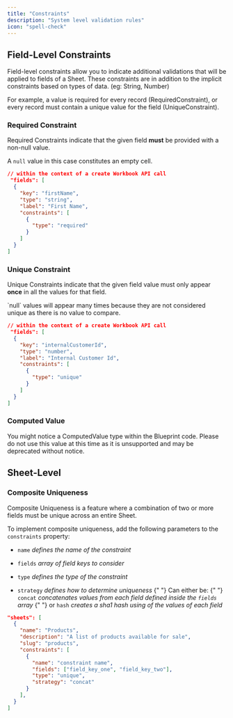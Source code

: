 ```yaml
---
title: "Constraints"
description: "System level validation rules"
icon: "spell-check"
---
```


## Field-Level Constraints

Field-level constraints allow you to indicate additional validations that will be applied to fields of a Sheet. These constraints are in addition to the implicit constraints based on types of data. (eg: String, Number)

For example, a value is required for every record (RequiredConstraint), or every record must contain a unique value for the field (UniqueConstraint).

### Required Constraint

Required Constraints indicate that the given field **must** be provided with a non-null value.

<Note>A `null` value in this case constitutes an empty cell.</Note>

```json
// within the context of a create Workbook API call
 "fields": [
  {
    "key": "firstName",
    "type": "string",
    "label": "First Name",
    "constraints": [
      {
        "type": "required"
      }
    ]
  }
]
```

### Unique Constraint

Unique Constraints indicate that the given field value must only appear **once** in all the values for that field.

<Note>
  `null` values will appear many times because they are not considered unique as
  there is no value to compare.
</Note>

```json
// within the context of a create Workbook API call
 "fields": [
  {
    "key": "internalCustomerId",
    "type": "number",
    "label": "Internal Customer Id",
    "constraints": [
      {
        "type": "unique"
      }
    ]
  }
]
```

### Computed Value

You might notice a ComputedValue type within the Blueprint code. Please do not use this value at this time as it is unsupported and may be deprecated without notice.

## Sheet-Level

### Composite Uniqueness

Composite Uniqueness is a feature where a combination of two or more fields must be unique across an entire Sheet.

To implement composite uniqueness, add the following parameters to the `constraints` property:

- `name` _defines the name of the constraint_

- `fields` _array of field keys to consider_

- `type` _defines the type of the constraint_

- `strategy` _defines how to determine uniqueness_
  {" "}
  Can either be:
  {" "}
  `concat` _concatenates values from each field defined inside the `fields` array_
  {" "}
  or `hash` _creates a sha1 hash using of the values of each field_

```json
"sheets": [
  {
    "name": "Products",
    "description": "A list of products available for sale",
    "slug": "products",
    "constraints": [
      {
        "name": "constraint name",
        "fields": ["field_key_one", "field_key_two"],
        "type": "unique",
        "strategy": "concat"
      }
    ],
  }
]
```
